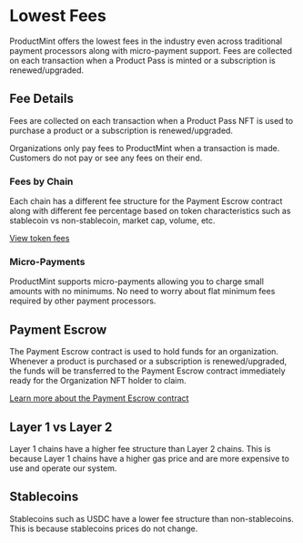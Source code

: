 
# Lowest Fees

ProductMint offers the lowest fees in the industry even across traditional payment processors along with micro-payment support. Fees are collected on each transaction when a Product Pass is minted or a subscription is renewed/upgraded.

## Fee Details

Fees are collected on each transaction when a Product Pass NFT is used to purchase a product or a subscription is renewed/upgraded.

<Callout>
Organizations only pay fees to ProductMint when a transaction is made. Customers do not pay or see any fees on their end.
</Callout>

### Fees by Chain

Each chain has a different fee structure for the Payment Escrow contract along with different fee percentage based on token characteristics such as stablecoin vs non-stablecoin, market cap, volume, etc.

[View token fees](https://dashboard.productmint.io/tokens)

### Micro-Payments

ProductMint supports micro-payments allowing you to charge small amounts with no minimums. No need to worry about flat minimum fees required by other payment processors.

## Payment Escrow

The Payment Escrow contract is used to hold funds for an organization. Whenever a product is purchased or a subscription is renewed/upgraded, the funds will be transferred to the Payment Escrow contract immediately ready for the Organization NFT holder to claim.

[Learn more about the Payment Escrow contract](/system-architecture/escrow/payment)

## Layer 1 vs Layer 2

Layer 1 chains have a higher fee structure than Layer 2 chains. This is because Layer 1 chains have a higher gas price and are more expensive to use and operate our system.

## Stablecoins

Stablecoins such as USDC have a lower fee structure than non-stablecoins. This is because stablecoins prices do not change.
